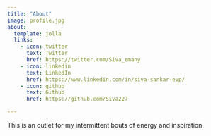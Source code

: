 ```yaml
---
title: "About"
image: profile.jpg
about:
  template: jolla
  links:
    - icon: twitter
      text: Twitter
      href: https://twitter.com/Siva_emany
    - icon: linkedin
      text: LinkedIn
      href: https://www.linkedin.com/in/siva-sankar-evp/
    - icon: github
      text: Github
      href: https://github.com/Siva227

---
```


This is an outlet for my intermittent bouts of energy and inspiration.
